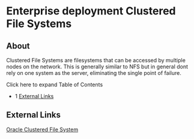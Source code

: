 
# Enterprise deployment Clustered File Systems 

 

## About

Clustered File Systems are filesystems that can be accessed by multiple nodes on the network. This is generally similar to NFS but in general dont rely on one system as the server, eliminating the single point of failure.

Click here to expand Table of Contents

* 1 [External Links](#-freeswitch--enterprise-deployment-clustered-file-systems-)

## External Links

[Oracle Clustered File System](http://oss.oracle.com/projects/ocfs2/)


